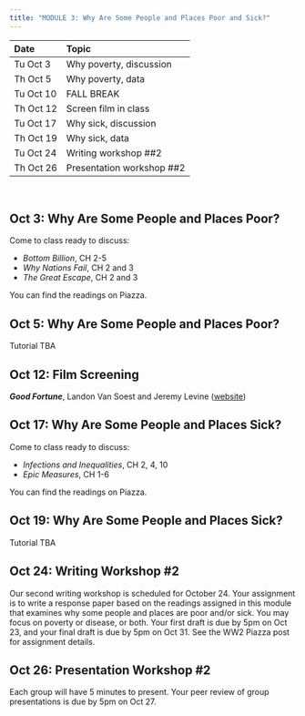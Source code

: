 ```yaml
---
title: "MODULE 3: Why Are Some People and Places Poor and Sick?"
---
```

  
| Date | Topic |
|:---  |:---   |
| Tu Oct 3 | Why poverty, discussion |
| Th Oct 5 | Why poverty, data |
| Tu Oct 10 | FALL BREAK |
| Th Oct 12 | Screen film in class |
| Tu Oct 17 | Why sick, discussion |
| Th Oct 19 | Why sick, data |
| Tu Oct 24 | Writing workshop ##2 |
| Th Oct 26 | Presentation workshop ##2 |

<br>

## Oct 3: Why Are Some People and Places Poor?

Come to class ready to discuss:

- *Bottom Billion*, CH 2-5
- *Why Nations Fail*, CH 2 and 3
- *The Great Escape*, CH 2 and 3

You can find the readings on Piazza.

## Oct 5: Why Are Some People and Places Poor?

Tutorial TBA

## Oct 12: Film Screening

***Good Fortune***, Landon Van Soest and Jeremy Levine ([website](http://www.pbs.org/pov/goodfortune/))

## Oct 17: Why Are Some People and Places Sick?

Come to class ready to discuss:

- *Infections and Inequalities*, CH 2, 4, 10
- *Epic Measures*, CH 1-6

You can find the readings on Piazza.

## Oct 19: Why Are Some People and Places Sick?

Tutorial TBA

## Oct 24: Writing Workshop #2

Our second writing workshop is scheduled for October 24. Your assignment is to write a response paper based on the readings assigned in this module that examines why some people and places are poor and/or sick. You may focus on poverty or disease, or both. Your first draft is due by 5pm on Oct 23, and your final draft is due by 5pm on Oct 31. See the WW2 Piazza post for assignment details.  

## Oct 26: Presentation Workshop #2

Each group will have 5 minutes to present. Your peer review of group presentations is due by 5pm on Oct 27.